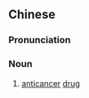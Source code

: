 {{also|抗癌药}}
==Chinese==
{{zh-forms|s=抗癌药|type=21}}

===Pronunciation===
{{zh-pron
|m=kàng癌yào
|c=kong3 ngaam4 joek6
|cat=n
}}

===Noun===
{{zh-noun}}

# {{lb|zh|medicine}} [[anticancer]] [[drug]]